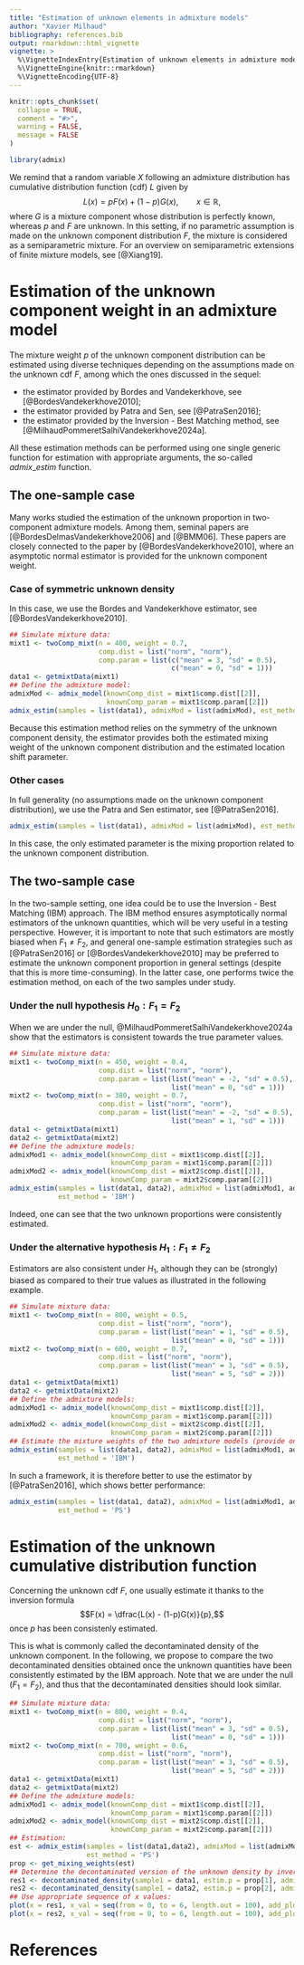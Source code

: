 ```yaml
---
title: "Estimation of unknown elements in admixture models"
author: "Xavier Milhaud"
bibliography: references.bib
output: rmarkdown::html_vignette
vignette: >
  %\VignetteIndexEntry{Estimation of unknown elements in admixture models}
  %\VignetteEngine{knitr::rmarkdown}
  %\VignetteEncoding{UTF-8}
---
```


```r
knitr::opts_chunk$set(
  collapse = TRUE,
  comment = "#>",
  warning = FALSE,
  message = FALSE
)
```

```r
library(admix)
```

We remind that a random variable $X$ following an admixture distribution has cumulative distribution function (cdf) $L$ given by
$$L(x) = pF(x) + (1-p)G(x), \qquad x \in \mathbb{R},$$
where $G$ is a mixture component whose distribution is perfectly known, whereas $p$ and $F$ are unknown. 
In this setting, if no parametric assumption is made on the unknown component distribution $F$, the mixture is considered as a semiparametric mixture. For an overview on semiparametric extensions of finite mixture models, see [@Xiang19].

# Estimation of the unknown component weight in an admixture model

The mixture weight $p$ of the unknown component distribution can be estimated using diverse techniques depending on the assumptions made on the unknown cdf $F$, among which the ones discussed in the sequel:

  * the estimator provided by Bordes and Vandekerkhove, see [@BordesVandekerkhove2010];
  * the estimator provided by Patra and Sen, see [@PatraSen2016];
  * the estimator provided by the Inversion - Best Matching method, see [@MilhaudPommeretSalhiVandekerkhove2024a].
  
All these estimation methods can be performed using one single generic function for estimation with appropriate arguments, the so-called $admix\_estim$ function.
  
## The one-sample case

Many works studied the estimation of the unknown proportion in two-component admixture models. Among them, seminal papers are [@BordesDelmasVandekerkhove2006] and [@BMM06]. These papers are closely connected to the paper by [@BordesVandekerkhove2010], where an asymptotic normal estimator is provided for the unknown component weight.

### Case of symmetric unknown density
In this case, we use the Bordes and Vandekerkhove estimator, see [@BordesVandekerkhove2010].

```r
## Simulate mixture data:
mixt1 <- twoComp_mixt(n = 400, weight = 0.7,
                      comp.dist = list("norm", "norm"),
                      comp.param = list(c("mean" = 3, "sd" = 0.5),
                                        c("mean" = 0, "sd" = 1)))
data1 <- getmixtData(mixt1)
## Define the admixture model:
admixMod <- admix_model(knownComp_dist = mixt1$comp.dist[[2]],
                        knownComp_param = mixt1$comp.param[[2]])
admix_estim(samples = list(data1), admixMod = list(admixMod), est_method = 'BVdk')
```
Because this estimation method relies on the symmetry of the unknown component density, the estimator provides both the estimated mixing weight of the unknown component distribution and the estimated location shift parameter.


### Other cases
In full generality (no assumptions made on the unknown component distribution), we use the Patra and Sen estimator, see [@PatraSen2016].

```r
admix_estim(samples = list(data1), admixMod = list(admixMod), est_method = 'PS')
```
In this case, the only estimated parameter is the mixing proportion related to the unknown component distribution.


## The two-sample case

In the two-sample setting, one idea could be to use the Inversion - Best Matching (IBM) approach. The IBM method ensures asymptotically normal estimators of the unknown quantities, which will be very useful in a testing perspective. However, it is important to note that such estimators are mostly biased when $F_1 \neq F_2$, and general one-sample estimation strategies such as [@PatraSen2016] or [@BordesVandekerkhove2010] may be preferred to estimate the unknown component proportion in general settings (despite that this is more time-consuming). In the latter case, one performs twice the estimation method, on each of the two samples under study.

### Under the null hypothesis $H_0: F_1 = F_2$

When we are under the null, @MilhaudPommeretSalhiVandekerkhove2024a show that the estimators is consistent towards the true parameter values.
```r
## Simulate mixture data:
mixt1 <- twoComp_mixt(n = 450, weight = 0.4,
                      comp.dist = list("norm", "norm"),
                      comp.param = list(list("mean" = -2, "sd" = 0.5),
                                        list("mean" = 0, "sd" = 1)))
mixt2 <- twoComp_mixt(n = 380, weight = 0.7,
                      comp.dist = list("norm", "norm"),
                      comp.param = list(list("mean" = -2, "sd" = 0.5),
                                        list("mean" = 1, "sd" = 1)))
data1 <- getmixtData(mixt1)
data2 <- getmixtData(mixt2)
## Define the admixture models:
admixMod1 <- admix_model(knownComp_dist = mixt1$comp.dist[[2]],
                         knownComp_param = mixt1$comp.param[[2]])
admixMod2 <- admix_model(knownComp_dist = mixt2$comp.dist[[2]],
                         knownComp_param = mixt2$comp.param[[2]])
admix_estim(samples = list(data1, data2), admixMod = list(admixMod1, admixMod2),
            est_method = 'IBM')
```

Indeed, one can see that the two unknown proportions were consistently estimated.


### Under the alternative hypothesis $H_1: F_1 \neq F_2$

Estimators are also consistent under $H_1$, although they can be (strongly) biased as compared to their true values as illustrated in the following example.

```r
## Simulate mixture data:
mixt1 <- twoComp_mixt(n = 800, weight = 0.5,
                      comp.dist = list("norm", "norm"),
                      comp.param = list(list("mean" = 1, "sd" = 0.5),
                                        list("mean" = 0, "sd" = 1)))
mixt2 <- twoComp_mixt(n = 600, weight = 0.7,
                      comp.dist = list("norm", "norm"),
                      comp.param = list(list("mean" = 3, "sd" = 0.5),
                                        list("mean" = 5, "sd" = 2)))
data1 <- getmixtData(mixt1)
data2 <- getmixtData(mixt2)
## Define the admixture models:
admixMod1 <- admix_model(knownComp_dist = mixt1$comp.dist[[2]],
                         knownComp_param = mixt1$comp.param[[2]])
admixMod2 <- admix_model(knownComp_dist = mixt2$comp.dist[[2]],
                         knownComp_param = mixt2$comp.param[[2]])
## Estimate the mixture weights of the two admixture models (provide only hat(theta)_n):
admix_estim(samples = list(data1, data2), admixMod = list(admixMod1, admixMod2),
            est_method = 'IBM')
```

In such a framework, it is therefore better to use the estimator by [@PatraSen2016], which shows better performance:

```r
admix_estim(samples = list(data1, data2), admixMod = list(admixMod1, admixMod2),
            est_method = 'PS')
```


# Estimation of the unknown cumulative distribution function

Concerning the unknown cdf $F$, one usually estimate it thanks to the inversion formula
$$F(x) = \dfrac{L(x) - (1-p)G(x)}{p},$$
once $p$ has been consistenly estimated.

This is what is commonly called the decontaminated density of the unknown component. In the following, we propose to compare the two decontaminated densities obtained once the unknown quantities have been consistently estimated by the IBM approach. Note that we are under the null ($F_1=F_2$), and thus that the decontaminated densities should look similar.
```r
## Simulate mixture data:
mixt1 <- twoComp_mixt(n = 800, weight = 0.4,
                      comp.dist = list("norm", "norm"),
                      comp.param = list(list("mean" = 3, "sd" = 0.5),
                                        list("mean" = 0, "sd" = 1)))
mixt2 <- twoComp_mixt(n = 700, weight = 0.6,
                      comp.dist = list("norm", "norm"),
                      comp.param = list(list("mean" = 3, "sd" = 0.5),
                                        list("mean" = 5, "sd" = 2)))
data1 <- getmixtData(mixt1)
data2 <- getmixtData(mixt2)
## Define the admixture models:
admixMod1 <- admix_model(knownComp_dist = mixt1$comp.dist[[2]],
                         knownComp_param = mixt1$comp.param[[2]])
admixMod2 <- admix_model(knownComp_dist = mixt2$comp.dist[[2]],
                         knownComp_param = mixt2$comp.param[[2]])
## Estimation:
est <- admix_estim(samples = list(data1,data2), admixMod = list(admixMod1,admixMod2),
                   est_method = 'PS')
prop <- get_mixing_weights(est)
## Determine the decontaminated version of the unknown density by inversion:
res1 <- decontaminated_density(sample1 = data1, estim.p = prop[1], admixMod = admixMod1)
res2 <- decontaminated_density(sample1 = data2, estim.p = prop[2], admixMod = admixMod2)
## Use appropriate sequence of x values:
plot(x = res1, x_val = seq(from = 0, to = 6, length.out = 100), add_plot = FALSE)
plot(x = res2, x_val = seq(from = 0, to = 6, length.out = 100), add_plot = TRUE, col = "red")
```

# References
